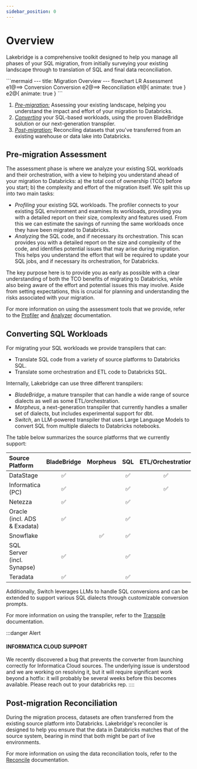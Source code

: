 ```yaml
---
sidebar_position: 0
---
```


Overview
========

Lakebridge is a comprehensive toolkit designed to help you manage all phases of your SQL migration, from initially surveying your existing landscape through to translation of SQL and final data reconciliation.

<div style={{textAlign: 'center'}}>
```mermaid
---
title: Migration Overview
---
flowchart LR
Assessment e1@==> Conversion
Conversion e2@==> Reconciliation
e1@{ animate: true }
e2@{ animate: true }
```
</div>

1. [_Pre-migration:_](#pre-migration-assessment) Assessing your existing landscape, helping you understand the impact and effort of your migration to Databricks.
2. [_Converting_](#converting-sql-workloads) your SQL-based workloads, using the proven BladeBridge solution or our next-generation transpiler.
3. [_Post-migration:_](#post-migration-reconciliation) Reconciling datasets that you've transferred from an existing warehouse or data lake into Databricks.

Pre-migration Assessment
------------------------

The assessment phase is where we analyze your existing SQL workloads and their orchestration, with a view to helping you understand ahead of your migration to Databricks: a) the total cost of ownership (TCO) before you start; b) the complexity and effort of the migration itself. We split this up into two main tasks:

 - _Profiling_ your existing SQL workloads. The profiler connects to your existing SQL environment and examines its workloads, providing you with a detailed report on their size, complexity and features used. From this we can estimate the savings of running the same workloads once they have been migrated to Databricks.
 - _Analyzing_ the SQL code, and if necessary its orchestration. This scan provides you with a detailed report on the size and complexity of the code, and identifies potential issues that may arise during migration. This helps you understand the effort that will be required to update your SQL jobs, and if necessary its orchestration, for Databricks.

The key purpose here is to provide you as early as possible with a clear understanding of both the TCO benefits of migrating to Databricks, while also being aware of the effort and potential issues this may involve. Aside from setting expectations, this is crucial for planning and understanding the risks associated with your migration.

For more information on using the assessment tools that we provide, refer to the [Profiler][1] and [Analyzer][2] documentation.

Converting SQL Workloads
------------------------

For migrating your SQL workloads we provide transpilers that can:

 - Translate SQL code from a variety of source platforms to Databricks SQL.
 - Translate some orchestration and ETL code to Databricks SQL.

Internally, Lakebridge can use three different transpilers:

 - *BladeBridge*, a mature transpiler that can handle a wide range of source dialects as well as some ETL/orchestration.
 - *Morpheus*, a next-generation transpiler that currently handles a smaller set of dialects, but includes experimental support for dbt.
 - *Switch*, an LLM-powered transpiler that uses Large Language Models to convert SQL from multiple dialects to Databricks notebooks.

The table below summarizes the source platforms that we currently support:

| Source Platform              | BladeBridge | Morpheus |   SQL    | ETL/Orchestration | dbt Repointing (Experimental) |
|:-----------------------------|:-----------:|:--------:|:--------:|:-----------------:|:------------------:|
| DataStage                    |  &#x2705;   |          | &#x2705; |     &#x2705;      |                    |
| Informatica (PC)             |  &#x2705;   |          | &#x2705; |     &#x2705;      |                    |
| Netezza                      |  &#x2705;   |          | &#x2705; |                   |                    |
| Oracle (incl. ADS & Exadata) |  &#x2705;   |          | &#x2705; |                   |                    |
| Snowflake                    |             | &#x2705; | &#x2705; |                   |      &#x2705;      |
| SQL Server (incl. Synapse)   |  &#x2705;   |          | &#x2705; |                   |                    |
| Teradata                     |  &#x2705;   |          | &#x2705; |                   |                    |

Additionally, Switch leverages LLMs to handle SQL conversions and can be extended to support various SQL dialects through customizable conversion prompts.

For more information on using the transpiler, refer to the [Transpile][3] documentation.

:::danger Alert
#### INFORMATICA CLOUD SUPPORT
We recently discovered a bug that prevents the converter from launching correctly for Informatica Cloud sources.
The underlying issue is understood and we are working on resolving it, but it will require significant work beyond a hotfix:
it will probably be several weeks before this becomes available.
Please reach out to your databricks rep.
::::

Post-migration Reconciliation
-----------------------------

During the migration process, datasets are often transferred from the existing source platform into Databricks. Lakebridge's reconciler is designed to help you ensure that the data in Databricks matches that of the source system, bearing in mind that both might be part of live environments.

For more information on using the data reconciliation tools, refer to the [Reconcile][4] documentation.

[1]: ../assessment/profiler/
[2]: ../assessment/analyzer/
[3]: ../transpile/
[4]: ../reconcile/
